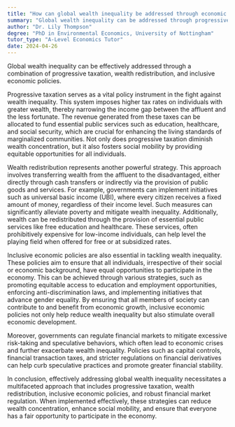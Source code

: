 ```yaml
---
title: "How can global wealth inequality be addressed through economic policies?"
summary: "Global wealth inequality can be addressed through progressive taxation, wealth redistribution, and inclusive economic policies."
author: "Dr. Lily Thompson"
degree: "PhD in Environmental Economics, University of Nottingham"
tutor_type: "A-Level Economics Tutor"
date: 2024-04-26
---
```


Global wealth inequality can be effectively addressed through a combination of progressive taxation, wealth redistribution, and inclusive economic policies.

Progressive taxation serves as a vital policy instrument in the fight against wealth inequality. This system imposes higher tax rates on individuals with greater wealth, thereby narrowing the income gap between the affluent and the less fortunate. The revenue generated from these taxes can be allocated to fund essential public services such as education, healthcare, and social security, which are crucial for enhancing the living standards of marginalized communities. Not only does progressive taxation diminish wealth concentration, but it also fosters social mobility by providing equitable opportunities for all individuals.

Wealth redistribution represents another powerful strategy. This approach involves transferring wealth from the affluent to the disadvantaged, either directly through cash transfers or indirectly via the provision of public goods and services. For example, governments can implement initiatives such as universal basic income (UBI), where every citizen receives a fixed amount of money, regardless of their income level. Such measures can significantly alleviate poverty and mitigate wealth inequality. Additionally, wealth can be redistributed through the provision of essential public services like free education and healthcare. These services, often prohibitively expensive for low-income individuals, can help level the playing field when offered for free or at subsidized rates.

Inclusive economic policies are also essential in tackling wealth inequality. These policies aim to ensure that all individuals, irrespective of their social or economic background, have equal opportunities to participate in the economy. This can be achieved through various strategies, such as promoting equitable access to education and employment opportunities, enforcing anti-discrimination laws, and implementing initiatives that advance gender equality. By ensuring that all members of society can contribute to and benefit from economic growth, inclusive economic policies not only help reduce wealth inequality but also stimulate overall economic development.

Moreover, governments can regulate financial markets to mitigate excessive risk-taking and speculative behaviors, which often lead to economic crises and further exacerbate wealth inequality. Policies such as capital controls, financial transaction taxes, and stricter regulations on financial derivatives can help curb speculative practices and promote greater financial stability.

In conclusion, effectively addressing global wealth inequality necessitates a multifaceted approach that includes progressive taxation, wealth redistribution, inclusive economic policies, and robust financial market regulation. When implemented effectively, these strategies can reduce wealth concentration, enhance social mobility, and ensure that everyone has a fair opportunity to participate in the economy.
    